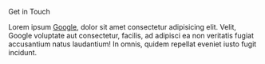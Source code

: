 
<HeadingTitle>Get in Touch</HeadingTitle>

Lorem ipsum [Google](google.com), dolor sit amet consectetur adipisicing elit. Velit, Google voluptate aut consectetur, facilis, ad adipisci ea non veritatis fugiat accusantium natus laudantium! In omnis, quidem repellat eveniet iusto fugit incidunt.
